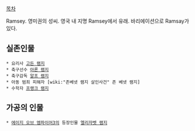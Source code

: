 [[목차]]

Ramsey. 영미권의 성씨. 영국 내 지명 Ramsey에서 유래. 바리에이션으로 Ramsay가 있다.

== 실존인물 ==
 * 요리사 [[고든 램지]]
 * 축구선수 [[아론 램지]]
 * 축구감독 [[알프 램지]]
 * 아동 범죄 피해자 [wiki:"존베넷 램지 살인사건" 존 베넷 램지]
 * 수학자 [[프랭크 램지]]


== 가공의 인물 ==
 * [[에이지 오브 엠파이어3]]의 등장인물 [[엘리자벳 램지]]
